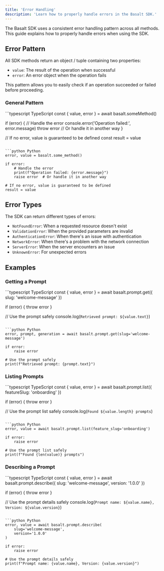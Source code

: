 ```yaml
---
title: 'Error Handling'
description: 'Learn how to properly handle errors in the Basalt SDK.'
---
```



The Basalt SDK uses a consistent error handling pattern across all methods. This guide explains how to properly handle errors when using the SDK.

## Error Pattern

All SDK methods return an object / tuple containing two properties:
- `value`: The result of the operation when successful
- `error`: An error object when the operation fails

This pattern allows you to easily check if an operation succeeded or failed before proceeding.

### General Pattern

<CodeGroup>
```typescript TypeScript
const { value, error } = await basalt.someMethod()

if (error) {
  // Handle the error
  console.error('Operation failed:', error.message)
  throw error // Or handle it in another way
}

// If no error, value is guaranteed to be defined
const result = value
```

```python Python
error, value = basalt.some_method()

if error:
    # Handle the error
    print(f"Operation failed: {error.message}")
    raise error  # Or handle it in another way

# If no error, value is guaranteed to be defined
result = value
```
</CodeGroup>

## Error Types

The SDK can return different types of errors:

- `NotFoundError`: When a requested resource doesn't exist
- `ValidationError`: When the provided parameters are invalid
- `AuthenticationError`: When there's an issue with authentication
- `NetworkError`: When there's a problem with the network connection
- `ServerError`: When the server encounters an issue
- `UnknownError`: For unexpected errors

## Examples

### Getting a Prompt

<CodeGroup>
```typescript TypeScript
const { value, error } = await basalt.prompt.get({
slug: 'welcome-message'
})

if (error) {
throw error
}

// Use the prompt safely
console.log(`Retrieved prompt: ${value.text}`)
```

```python Python
error, prompt, generation = await basalt.prompt.get(slug='welcome-message')

if error:
	raise error

# Use the prompt safely
print(f"Retrieved prompt: {prompt.text}")
```
</CodeGroup>

### Listing Prompts

<CodeGroup>
```typescript TypeScript
const { value, error } = await basalt.prompt.list({
featureSlug: 'onboarding'
})

if (error) {
throw error
}

// Use the prompt list safely
console.log(`Found ${value.length} prompts`)
```

```python Python
error, value = await basalt.prompt.list(feature_slug='onboarding')

if error:
	raise error

# Use the prompt list safely
print(f"Found {len(value)} prompts")
```
</CodeGroup>

### Describing a Prompt

<CodeGroup>
```typescript TypeScript
const { value, error } = await basalt.prompt.describe({
	slug: 'welcome-message',
	version: '1.0.0'
})

if (error) {
	throw error
}

// Use the prompt details safely
console.log(`Prompt name: ${value.name}, Version: ${value.version}`)
```

```python Python
error, value = await basalt.prompt.describe(
    slug='welcome-message',
    version='1.0.0'
)

if error:
	raise error

# Use the prompt details safely
print(f"Prompt name: {value.name}, Version: {value.version}")
```
</CodeGroup>
